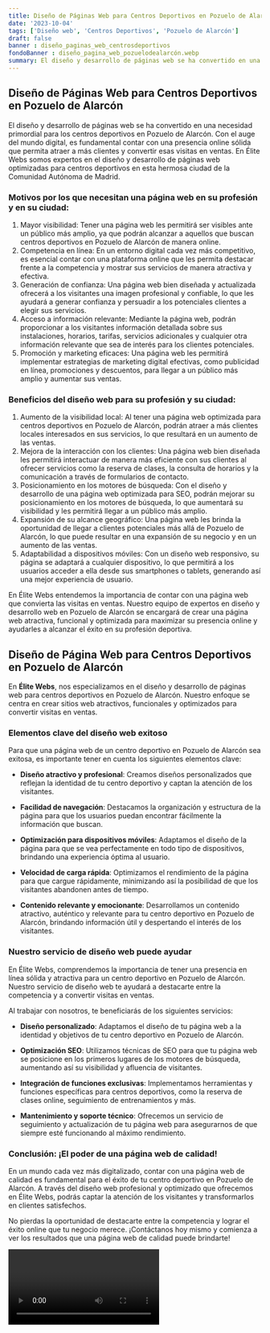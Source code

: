 ```yaml
---
title: Diseño de Páginas Web para Centros Deportivos en Pozuelo de Alarcón
date: '2023-10-04'
tags: ['Diseño web', 'Centros Deportivos', 'Pozuelo de Alarcón']
draft: false
banner : diseño_paginas_web_centrosdeportivos
fondoBanner : diseño_pagina_web_pozuelodealarcón.webp
summary: El diseño y desarrollo de páginas web se ha convertido en una necesidad primordial para los centros deportivos en Pozuelo de Alarcón. Con el auge del mundo digital, es fundamental contar con una presencia online sólida que permita atraer a más clientes y convertir esas visitas en ventas. En Élite Webs somos expertos en el diseño y desarrollo de páginas web optimizadas para centros deportivos en esta hermosa ciudad de la Comunidad Autónoma de Madrid.
---
```


## Diseño de Páginas Web para Centros Deportivos en Pozuelo de Alarcón

El diseño y desarrollo de páginas web se ha convertido en una necesidad primordial para los centros deportivos en Pozuelo de Alarcón. Con el auge del mundo digital, es fundamental contar con una presencia online sólida que permita atraer a más clientes y convertir esas visitas en ventas. En Élite Webs somos expertos en el diseño y desarrollo de páginas web optimizadas para centros deportivos en esta hermosa ciudad de la Comunidad Autónoma de Madrid.

### Motivos por los que necesitan una página web en su profesión y en su ciudad:

1. Mayor visibilidad: Tener una página web les permitirá ser visibles ante un público más amplio, ya que podrán alcanzar a aquellos que buscan centros deportivos en Pozuelo de Alarcón de manera online.
2. Competencia en línea: En un entorno digital cada vez más competitivo, es esencial contar con una plataforma online que les permita destacar frente a la competencia y mostrar sus servicios de manera atractiva y efectiva.
3. Generación de confianza: Una página web bien diseñada y actualizada ofrecerá a los visitantes una imagen profesional y confiable, lo que les ayudará a generar confianza y persuadir a los potenciales clientes a elegir sus servicios.
4. Acceso a información relevante: Mediante la página web, podrán proporcionar a los visitantes información detallada sobre sus instalaciones, horarios, tarifas, servicios adicionales y cualquier otra información relevante que sea de interés para los clientes potenciales.
5. Promoción y marketing eficaces: Una página web les permitirá implementar estrategias de marketing digital efectivas, como publicidad en línea, promociones y descuentos, para llegar a un público más amplio y aumentar sus ventas.

### Beneficios del diseño web para su profesión y su ciudad:

1. Aumento de la visibilidad local: Al tener una página web optimizada para centros deportivos en Pozuelo de Alarcón, podrán atraer a más clientes locales interesados en sus servicios, lo que resultará en un aumento de las ventas.
2. Mejora de la interacción con los clientes: Una página web bien diseñada les permitirá interactuar de manera más eficiente con sus clientes al ofrecer servicios como la reserva de clases, la consulta de horarios y la comunicación a través de formularios de contacto.
3. Posicionamiento en los motores de búsqueda: Con el diseño y desarrollo de una página web optimizada para SEO, podrán mejorar su posicionamiento en los motores de búsqueda, lo que aumentará su visibilidad y les permitirá llegar a un público más amplio.
4. Expansión de su alcance geográfico: Una página web les brinda la oportunidad de llegar a clientes potenciales más allá de Pozuelo de Alarcón, lo que puede resultar en una expansión de su negocio y en un aumento de las ventas.
5. Adaptabilidad a dispositivos móviles: Con un diseño web responsivo, su página se adaptará a cualquier dispositivo, lo que permitirá a los usuarios acceder a ella desde sus smartphones o tablets, generando así una mejor experiencia de usuario.

En Élite Webs entendemos la importancia de contar con una página web que convierta las visitas en ventas. Nuestro equipo de expertos en diseño y desarrollo web en Pozuelo de Alarcón se encargará de crear una página web atractiva, funcional y optimizada para maximizar su presencia online y ayudarles a alcanzar el éxito en su profesión deportiva.

<GifSeo />

<Cta />

## Diseño de Página Web para Centros Deportivos en Pozuelo de Alarcón

En **Élite Webs**, nos especializamos en el diseño y desarrollo de páginas web para centros deportivos en Pozuelo de Alarcón. Nuestro enfoque se centra en crear sitios web atractivos, funcionales y optimizados para convertir visitas en ventas. 

### Elementos clave del diseño web exitoso

Para que una página web de un centro deportivo en Pozuelo de Alarcón sea exitosa, es importante tener en cuenta los siguientes elementos clave:

- **Diseño atractivo y profesional**: Creamos diseños personalizados que reflejan la identidad de tu centro deportivo y captan la atención de los visitantes.

- **Facilidad de navegación**: Destacamos la organización y estructura de la página para que los usuarios puedan encontrar fácilmente la información que buscan.

- **Optimización para dispositivos móviles**: Adaptamos el diseño de la página para que se vea perfectamente en todo tipo de dispositivos, brindando una experiencia óptima al usuario.

- **Velocidad de carga rápida**: Optimizamos el rendimiento de la página para que cargue rápidamente, minimizando así la posibilidad de que los visitantes abandonen antes de tiempo.

- **Contenido relevante y emocionante**: Desarrollamos un contenido atractivo, auténtico y relevante para tu centro deportivo en Pozuelo de Alarcón, brindando información útil y despertando el interés de los visitantes.

### Nuestro servicio de diseño web puede ayudar

En Élite Webs, comprendemos la importancia de tener una presencia en línea sólida y atractiva para un centro deportivo en Pozuelo de Alarcón. Nuestro servicio de diseño web te ayudará a destacarte entre la competencia y a convertir visitas en ventas.

Al trabajar con nosotros, te beneficiarás de los siguientes servicios:

- **Diseño personalizado**: Adaptamos el diseño de tu página web a la identidad y objetivos de tu centro deportivo en Pozuelo de Alarcón.

- **Optimización SEO**: Utilizamos técnicas de SEO para que tu página web se posicione en los primeros lugares de los motores de búsqueda, aumentando así su visibilidad y afluencia de visitantes.

- **Integración de funciones exclusivas**: Implementamos herramientas y funciones específicas para centros deportivos, como la reserva de clases online, seguimiento de entrenamientos y más.

- **Mantenimiento y soporte técnico**: Ofrecemos un servicio de seguimiento y actualización de tu página web para asegurarnos de que siempre esté funcionando al máximo rendimiento.

### Conclusión: ¡El poder de una página web de calidad!

En un mundo cada vez más digitalizado, contar con una página web de calidad es fundamental para el éxito de tu centro deportivo en Pozuelo de Alarcón. A través del diseño web profesional y optimizado que ofrecemos en Élite Webs, podrás captar la atención de los visitantes y transformarlos en clientes satisfechos.

No pierdas la oportunidad de destacarte entre la competencia y lograr el éxito online que tu negocio merece. ¡Contáctanos hoy mismo y comienza a ver los resultados que una página web de calidad puede brindarte!

<Video />

<CtaBot job='Centros Deportivos' city='Pozuelo de Alarcón'/>

<Gmaps query='Pozuelo de Alarcón+españa+maps' />
